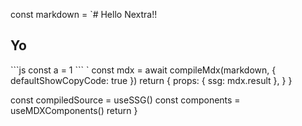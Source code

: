 
  const markdown = `# Hello Nextra!!
  
## Yo

\`\`\`js
const a = 1
\`\`\`
`
  const mdx = await compileMdx(markdown, { defaultShowCopyCode: true })
  return {
    props: {
      ssg: mdx.result
    },
  }
}

  const compiledSource = useSSG()
  const components = useMDXComponents()
  return <MDXRemote compiledSource={compiledSource} components={components} />
}

<NextraReadme />
